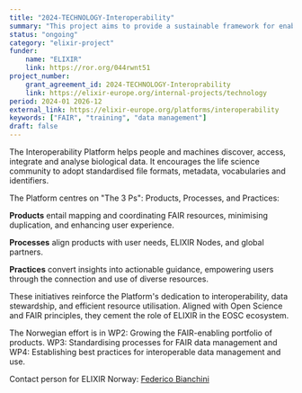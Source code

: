 ```yaml
---
title: "2024-TECHNOLOGY-Interoperability"
summary: "This project aims to provide a sustainable framework for enabling real-world data integration and reuse by promoting and supporting interoperability, data management, and FAIR principles."
status: "ongoing"
category: "elixir-project"
funder:
    name: "ELIXIR"
    link: https://ror.org/044rwnt51
project_number:
    grant_agreement_id: 2024-TECHNOLOGY-Interoprability
    link: https://elixir-europe.org/internal-projects/technology
period: 2024-01 2026-12
external_link: https://elixir-europe.org/platforms/interoperability
keywords: ["FAIR", "training", "data management"]
draft: false
---
```

The Interoperability Platform helps people and machines discover, access, integrate and analyse biological data. It encourages the life science community to adopt standardised file formats, metadata, vocabularies and identifiers.

The Platform centres on "The 3 Ps": Products, Processes, and Practices:

**Products** entail mapping and coordinating FAIR resources, minimising duplication, and enhancing user experience.

**Processes** align products with user needs, ELIXIR Nodes, and global partners.

**Practices** convert insights into actionable guidance, empowering users through the connection and use of diverse resources.

These initiatives reinforce the Platform's dedication to interoperability, data stewardship, and efficient resource utilisation. Aligned with Open Science and FAIR principles, they cement the role of ELIXIR in the EOSC ecosystem.

The Norwegian effort is in WP2: Growing the FAIR-enabling portfolio of products. WP3: Standardising processes for FAIR data management and WP4: Establishing best practices for interoperable data management and use.

Contact person for ELIXIR Norway: [Federico Bianchini](mailto:fredebi@uio.no)
